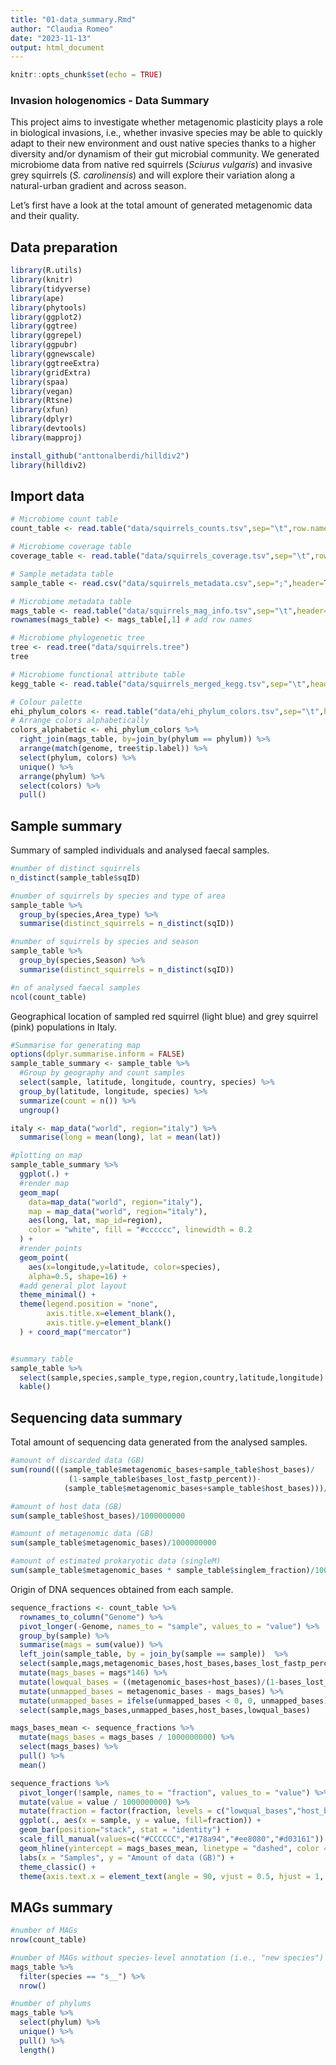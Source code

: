 ```yaml
---
title: "01-data_summary.Rmd"
author: "Claudia Romeo"
date: "2023-11-13"
output: html_document
---
```


```r
knitr::opts_chunk$set(echo = TRUE)
```

### Invasion hologenomics - Data Summary

This project aims to investigate whether metagenomic plasticity plays a role in biological invasions, i.e., whether invasive species may be able to quickly adapt to their new environment and oust native species thanks to a higher diversity and/or dynamism of their gut microbial community. We generated microbiome data from native red squirrels (_Sciurus vulgaris_) and invasive grey squirrels (_S. carolinensis_) and will explore their variation along a natural-urban gradient and across season. 

Let's first have a look at the total amount of generated metagenomic data and their quality.

## Data preparation

```r
library(R.utils)
library(knitr)
library(tidyverse)
library(ape)
library(phytools)
library(ggplot2)
library(ggtree)
library(ggrepel)
library(ggpubr)
library(ggnewscale)
library(ggtreeExtra)
library(gridExtra)
library(spaa)
library(vegan)
library(Rtsne)
library(xfun)
library(dplyr)
library(devtools)
library(mapproj)

install_github("anttonalberdi/hilldiv2")
library(hilldiv2)

```

## Import data

```r

# Microbiome count table
count_table <- read.table("data/squirrels_counts.tsv",sep="\t",row.names=1,header=T)

# Microbiome coverage table
coverage_table <- read.table("data/squirrels_coverage.tsv",sep="\t",row.names=1,header=T)

# Sample metadata table
sample_table <- read.csv("data/squirrels_metadata.csv",sep=";",header=T)

# Microbiome metadata table
mags_table <- read.table("data/squirrels_mag_info.tsv",sep="\t",header=T)
rownames(mags_table) <- mags_table[,1] # add row names

# Microbiome phylogenetic tree
tree <- read.tree("data/squirrels.tree")
tree

# Microbiome functional attribute table
kegg_table <- read.table("data/squirrels_merged_kegg.tsv",sep="\t",header=T, row.names=1)

# Colour palette
ehi_phylum_colors <- read.table("data/ehi_phylum_colors.tsv",sep="\t",header=T,comment.char = "")
# Arrange colors alphabetically
colors_alphabetic <- ehi_phylum_colors %>%
  right_join(mags_table, by=join_by(phylum == phylum)) %>%
  arrange(match(genome, tree$tip.label)) %>%
  select(phylum, colors) %>%
  unique() %>%
  arrange(phylum) %>%
  select(colors) %>%
  pull()

```

## Sample summary

Summary of sampled individuals and analysed faecal samples.

```r

#number of distinct squirrels
n_distinct(sample_table$sqID)

#number of squirrels by species and type of area 
sample_table %>%
  group_by(species,Area_type) %>%
  summarise(distinct_squirrels = n_distinct(sqID))

#number of squirrels by species and season
sample_table %>%
  group_by(species,Season) %>%
  summarise(distinct_squirrels = n_distinct(sqID))

#n of analysed faecal samples
ncol(count_table)

```

Geographical location of sampled red squirrel (light blue) and grey squirrel (pink) populations in Italy.

```r
#Summarise for generating map
options(dplyr.summarise.inform = FALSE)
sample_table_summary <- sample_table %>%
  #Group by geography and count samples
  select(sample, latitude, longitude, country, species) %>%
  group_by(latitude, longitude, species) %>%
  summarize(count = n()) %>%
  ungroup()

italy <- map_data("world", region="italy") %>%
  summarise(long = mean(long), lat = mean(lat))

#plotting on map
sample_table_summary %>%
  ggplot(.) +
  #render map
  geom_map(
    data=map_data("world", region="italy"),
    map = map_data("world", region="italy"),
    aes(long, lat, map_id=region),
    color = "white", fill = "#cccccc", linewidth = 0.2
  ) +
  #render points
  geom_point(
    aes(x=longitude,y=latitude, color=species),
    alpha=0.5, shape=16) +
  #add general plot layout
  theme_minimal() +
  theme(legend.position = "none",
        axis.title.x=element_blank(),
        axis.title.y=element_blank()
  ) + coord_map("mercator")


#summary table
sample_table %>%
  select(sample,species,sample_type,region,country,latitude,longitude) %>%
  kable()

```

## Sequencing data summary

Total amount of sequencing data generated from the analysed samples.

```r

#amount of discarded data (GB)
sum(round(((sample_table$metagenomic_bases+sample_table$host_bases)/
             (1-sample_table$bases_lost_fastp_percent))-
            (sample_table$metagenomic_bases+sample_table$host_bases)))/1000000000

#amount of host data (GB)
sum(sample_table$host_bases)/1000000000

#amount of metagenomic data (GB)
sum(sample_table$metagenomic_bases)/1000000000

#amount of estimated prokaryotic data (singleM)
sum(sample_table$metagenomic_bases * sample_table$singlem_fraction)/1000000000

```


Origin of DNA sequences obtained from each sample.

```r
sequence_fractions <- count_table %>%
  rownames_to_column("Genome") %>%
  pivot_longer(-Genome, names_to = "sample", values_to = "value") %>%
  group_by(sample) %>%
  summarise(mags = sum(value)) %>%
  left_join(sample_table, by = join_by(sample == sample))  %>%
  select(sample,mags,metagenomic_bases,host_bases,bases_lost_fastp_percent) %>%
  mutate(mags_bases = mags*146) %>%
  mutate(lowqual_bases = ((metagenomic_bases+host_bases)/(1-bases_lost_fastp_percent))-(metagenomic_bases+host_bases)) %>%
  mutate(unmapped_bases = metagenomic_bases - mags_bases) %>%
  mutate(unmapped_bases = ifelse(unmapped_bases < 0, 0, unmapped_bases)) %>%
  select(sample,mags_bases,unmapped_bases,host_bases,lowqual_bases)

mags_bases_mean <- sequence_fractions %>%
  mutate(mags_bases = mags_bases / 1000000000) %>%
  select(mags_bases) %>%
  pull() %>%
  mean()

sequence_fractions %>%
  pivot_longer(!sample, names_to = "fraction", values_to = "value") %>%
  mutate(value = value / 1000000000) %>%
  mutate(fraction = factor(fraction, levels = c("lowqual_bases","host_bases","unmapped_bases","mags_bases"))) %>%
  ggplot(., aes(x = sample, y = value, fill=fraction)) +
  geom_bar(position="stack", stat = "identity") +
  scale_fill_manual(values=c("#CCCCCC","#178a94","#ee8080","#d03161")) +
  geom_hline(yintercept = mags_bases_mean, linetype = "dashed", color = "black") +
  labs(x = "Samples", y = "Amount of data (GB)") +
  theme_classic() +
  theme(axis.text.x = element_text(angle = 90, vjust = 0.5, hjust = 1, size=6),legend.position = "bottom")

```

## MAGs summary

```r

#number of MAGs
nrow(count_table)

#number of MAGs without species-level annotation (i.e., "new species")
mags_table %>%
  filter(species == "s__") %>%
  nrow()

#number of phylums
mags_table %>%
  select(phylum) %>%
  unique() %>%
  pull() %>%
  length()

```




